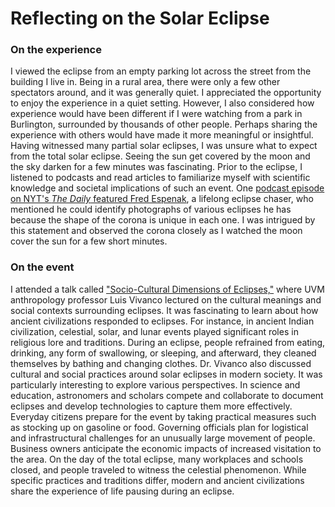 # Reflecting on the Solar Eclipse

### On the experience

I viewed the eclipse from an empty parking lot across the street from the building I live in. Being in a rural area, there were only a few other spectators around, and it was generally quiet. I appreciated the opportunity to enjoy the experience in a quiet setting. However, I also considered how experience would have been different if I were watching from a park in Burlington, surrounded by thousands of other people. Perhaps sharing the experience with others would have made it more meaningful or insightful. Having witnessed many partial solar eclipses, I was unsure what to expect from the total solar eclipse. Seeing the sun get covered by the moon and the sky darken for a few minutes was fascinating. Prior to the eclipse, I listened to podcasts and read articles to familiarize myself with scientific knowledge and societal implications of such an event. One [podcast episode on NYT's _The Daily_ featured Fred Espenak](https://www.nytimes.com/2024/04/08/podcasts/the-daily/mr-eclipse.html), a lifelong eclipse chaser, who mentioned he could identify photographs of various eclipses he has because the shape of the corona is unique in each one. I was intrigued by this statement and observed the corona closely as I watched the moon cover the sun for a few short minutes.

### On the event

I attended a talk called ["Socio-Cultural Dimensions of Eclipses,"](https://www.youtube.com/watch?v=MCncXrmes0o) where UVM anthropology professor Luis Vivanco lectured on the cultural meanings and social contexts surrounding eclipses. It was fascinating to learn about how ancient civilizations responded to eclipses. For instance, in ancient Indian civilization, celestial, solar, and lunar events played significant roles in religious lore and traditions. During an eclipse, people refrained from eating, drinking, any form of swallowing, or sleeping, and afterward, they cleaned themselves by bathing and changing clothes. Dr. Vivanco also discussed cultural and social practices around solar eclipses in modern society. It was particularly interesting to explore various perspectives. In science and education, astronomers and scholars compete and collaborate to document eclipses and develop technologies to capture them more effectively. Everyday citizens prepare for the event by taking practical measures such as stocking up on gasoline or food. Governing officials plan for logistical and infrastructural challenges for an unusually large movement of people. Business owners anticipate the economic impacts of increased visitation to the area. On the day of the total eclipse, many workplaces and schools closed, and people traveled to witness the celestial phenomenon. While specific practices and traditions differ, modern and ancient civilizations share the experience of life pausing during an eclipse.

